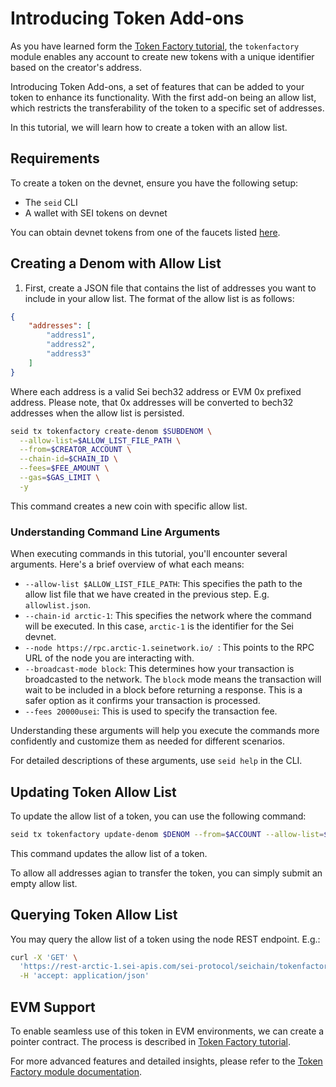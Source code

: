 
# Introducing Token Add-ons

As you have learned form the [Token Factory tutorial](tokenfactory-tutorial.mdx), the `tokenfactory` module enables any account to create new tokens with a unique identifier based on the creator's address. 

Introducing Token Add-ons, a set of features that can be added to your token to enhance its functionality.
With the first add-on being an allow list, which restricts the transferability of the token to a specific set of addresses.

In this tutorial, we will learn how to create a token with an allow list.

## Requirements

To create a token on the devnet, ensure you have the following setup:

- The `seid` CLI
- A wallet with SEI tokens on devnet

<Callout type='info'>You can obtain devnet tokens from one of the faucets listed [here](../dev-ecosystem-providers/faucets).</Callout>

## Creating a Denom with Allow List

1. First, create a JSON file that contains the list of addresses you want to include in your allow list.
The format of the allow list is as follows:

```json
{
    "addresses": [
        "address1",
        "address2",
        "address3"
    ]
}
```

Where each address is a valid Sei bech32 address or EVM 0x prefixed address. Please note, that 0x addresses will be converted to bech32 addresses when the allow list is persisted.

```bash copy
seid tx tokenfactory create-denom $SUBDENOM \
  --allow-list=$ALLOW_LIST_FILE_PATH \
  --from=$CREATOR_ACCOUNT \
  --chain-id=$CHAIN_ID \
  --fees=$FEE_AMOUNT \
  --gas=$GAS_LIMIT \
  -y
```

This command creates a new coin with specific allow list.

### Understanding Command Line Arguments

When executing commands in this tutorial, you'll encounter several arguments. Here's a brief overview of what each means:

- `--allow-list $ALLOW_LIST_FILE_PATH`: This specifies the path to the allow list file that we have created in the previous step. E.g. `allowlist.json`.
- `--chain-id arctic-1`: This specifies the network where the command will be executed. In this case, `arctic-1` is the identifier for the Sei devnet.
- `--node https://rpc.arctic-1.seinetwork.io/ `: This points to the RPC URL of the node you are interacting with.
- `--broadcast-mode block`: This determines how your transaction is broadcasted to the network. The `block` mode means the transaction will wait to be included in a block before returning a response. This is a safer option as it confirms your transaction is processed.
- `--fees 20000usei`: This is used to specify the transaction fee.

Understanding these arguments will help you execute the commands more confidently and customize them as needed for different scenarios.

<Callout type='info'>For detailed descriptions of these arguments, use `seid help` in the CLI.</Callout>

## Updating Token Allow List

To update the allow list of a token, you can use the following command:

```bash copy
seid tx tokenfactory update-denom $DENOM --from=$ACCOUNT --allow-list=$ALLOW_LIST_FILE_PATH --chain-id=arctic-1 --node=https://rpc.arctic-1.seinetwork.io/ --broadcast-mode=block --fees=20000usei
```

This command updates the allow list of a token.

To allow all addresses agian to transfer the token, you can simply submit an empty allow list.

## Querying Token Allow List

You may query the allow list of a token using the node REST endpoint. E.g.:
```bash copy
curl -X 'GET' \
  'https://rest-arctic-1.sei-apis.com/sei-protocol/seichain/tokenfactory/denoms/allow_list?denom=factory/{ACCOUNT}/{DENOM}' \
  -H 'accept: application/json'
```


## EVM Support

To enable seamless use of this token in EVM environments, we can create a pointer contract. The process is described in [Token Factory tutorial](tokenfactory-tutorial.mdx#create-pointer-contract).

For more advanced features and detailed insights, please refer to the [Token Factory module documentation](https://github.com/sei-protocol/sei-chain/tree/main/x/tokenfactory).
